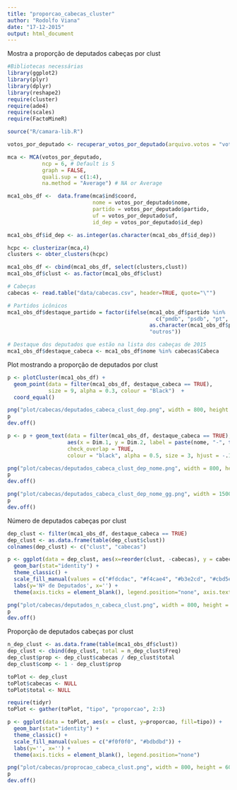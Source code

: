 ```yaml
---
title: "proporcao_cabecas_cluster"
author: "Rodolfo Viana"
date: "17-12-2015"
output: html_document
---
```


Mostra a proporção de deputados cabeças por clust

```r
#Bibliotecas necessárias 
library(ggplot2)
library(plyr)
library(dplyr)
library(reshape2)
require(cluster)
require(ade4)
require(scales)
require(FactoMineR)

source("R/camara-lib.R")
```


```r
votos_por_deputado <- recuperar_votos_por_deputado(arquivo.votos = "votacoes.csv",corrigir.migracoes = TRUE)

mca <- MCA(votos_por_deputado, 
           ncp = 6, # Default is 5 
           graph = FALSE,
           quali.sup = c(1:4),
           na.method = "Average") # NA or Average

mca1_obs_df <-  data.frame(mca$ind$coord, 
                           nome = votos_por_deputado$nome,
                           partido = votos_por_deputado$partido, 
                           uf = votos_por_deputado$uf,
                           id_dep = votos_por_deputado$id_dep)

mca1_obs_df$id_dep <- as.integer(as.character(mca1_obs_df$id_dep))

hcpc <- clusterizar(mca,4)
clusters <- obter_clusters(hcpc)
```



```r
mca1_obs_df <- cbind(mca1_obs_df, select(clusters,clust))
mca1_obs_df$clust <- as.factor(mca1_obs_df$clust)
```

```r
# Cabeças
cabecas <- read.table("data/cabecas.csv", header=TRUE, quote="\"")
```


```r
# Partidos icônicos
mca1_obs_df$destaque_partido = factor(ifelse(mca1_obs_df$partido %in% 
                                               c("pmdb", "psdb", "pt", "psol"), 
                                             as.character(mca1_obs_df$partido), 
                                             "outros"))

# Destaque dos deputados que estão na lista dos cabeças de 2015
mca1_obs_df$destaque_cabeca <- mca1_obs_df$nome %in% cabecas$Cabeca
```

Plot mostrando a proporção de deputados por clust

```r
p <- plotCluster(mca1_obs_df) + 
  geom_point(data = filter(mca1_obs_df, destaque_cabeca == TRUE), 
             size = 9, alpha = 0.3, colour = "Black")  +
  coord_equal() 

png("plot/cabecas/deputados_cabeca_clust_dep.png", width = 800, height = 600)
p
dev.off()  

p <- p + geom_text(data = filter(mca1_obs_df, destaque_cabeca == TRUE), 
                   aes(x = Dim.1, y = Dim.2, label = paste(nome, "-", toupper(partido))),
                   check_overlap = TRUE,
                   colour = "black", alpha = 0.5, size = 3, hjust = -.15)

png("plot/cabecas/deputados_cabeca_clust_dep_nome.png", width = 800, height = 600)
p
dev.off()  

png("plot/cabecas/deputados_cabeca_clust_dep_nome_gg.png", width = 1500, height = 1200)
p
dev.off()  
```

Número de deputados cabeças por clust

```r
dep_clust <- filter(mca1_obs_df, destaque_cabeca == TRUE)
dep_clust <- as.data.frame(table(dep_clust$clust))
colnames(dep_clust) <- c("clust", "cabecas")

p <- ggplot(data = dep_clust, aes(x=reorder(clust, -cabecas), y = cabecas, fill = clust)) + 
  geom_bar(stat="identity") + 
  theme_classic() + 
  scale_fill_manual(values = c("#fdcdac", "#f4cae4", "#b3e2cd", "#cbd5e8")) +
  labs(y='Nº de Deputados', x='') +
  theme(axis.ticks = element_blank(), legend.position="none", axis.text.x=element_blank())

png("plot/cabecas/deputados_n_cabeca_clust.png", width = 800, height = 600)
p
dev.off()
```

Proporção de deputados cabeças por clust

```r
n_dep_clust <- as.data.frame(table(mca1_obs_df$clust))
dep_clust <- cbind(dep_clust, total = n_dep_clust$Freq)
dep_clust$prop <- dep_clust$cabecas / dep_clust$total
dep_clust$comp <- 1 - dep_clust$prop

toPlot <- dep_clust
toPlot$cabecas <- NULL
toPlot$total <- NULL

require(tidyr)
toPlot <- gather(toPlot, "tipo", "proporcao", 2:3)

p <- ggplot(data = toPlot, aes(x = clust, y=proporcao, fill=tipo)) +
  geom_bar(stat="identity") +
  theme_classic() + 
  scale_fill_manual(values = c("#f0f0f0", "#bdbdbd")) + 
  labs(y='', x='') +
  theme(axis.ticks = element_blank(), legend.position="none")

png("plot/cabecas/proprocao_cabeca_clust.png", width = 800, height = 600)
p
dev.off()
```
